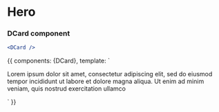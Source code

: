 
<Meta title="Elements|Card" component={DCard} />

# Hero

<Props of={DCard} />

### DCard component

```jsx
<DCard />
```

<Preview>
  <Story name="Card">
    {{
      components: {DCard},
      template: `
      <div style="display: flex; align-items: center;">
        <DCard title="Standard" buttonLabel="Read More">
          <p>
            Lorem ipsum dolor sit amet, consectetur adipiscing elit,
            sed do eiusmod tempor incididunt ut labore et dolore magna
            aliqua. Ut enim ad minim veniam, quis nostrud exercitation
            ullamco 
          </p>
        </DCard>
      </div>
      `
    }}
  </Story>
</Preview>
